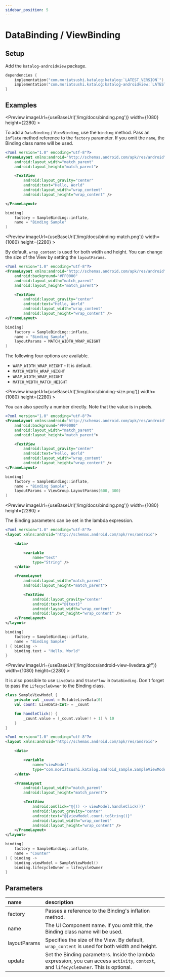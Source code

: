 ```yaml
---
sidebar_position: 5
---
```



# DataBinding / ViewBinding

## Setup
Add the `katalog-androidview` package.

```kotlin
dependencies {
    implementation("com.moriatsushi.katalog:katalog:`LATEST_VERSION`")
    implementation("com.moriatsushi.katalog:katalog-androidview:`LATEST_VERSION`")
}
```

## Examples
<Preview
    imageUrl={useBaseUrl('/img/docs/binding.png')}
    width={1080}
    height={2280} >

To add a `DataBinding` / `ViewBinding`, use the `binding` method.
Pass an `inflate` method reference to the `factory` parameter.
If you omit the `name`, the Binding class name will be used.

```xml title="res/layout/sample.xml"
<?xml version="1.0" encoding="utf-8"?>
<FrameLayout xmlns:android="http://schemas.android.com/apk/res/android"
    android:layout_width="match_parent"
    android:layout_height="match_parent">

    <TextView
        android:layout_gravity="center"
        android:text="Hello, World"
        android:layout_width="wrap_content"
        android:layout_height="wrap_content" />

</FrameLayout>
```

```kotlin
binding(
    factory = SampleBinding::inflate,
    name = "Binding Sample"
)
```

</Preview>

<Preview
    imageUrl={useBaseUrl('/img/docs/binding-match.png')}
    width={1080}
    height={2280} >


By default, `wrap_content` is used for both width and height.
You can change the size of the View by setting the `layoutParams`.

```xml title="res/layout/sample.xml"
<?xml version="1.0" encoding="utf-8"?>
<FrameLayout xmlns:android="http://schemas.android.com/apk/res/android"
    android:background="#FF0000"
    android:layout_width="match_parent"
    android:layout_height="match_parent">

    <TextView
        android:layout_gravity="center"
        android:text="Hello, World"
        android:layout_width="wrap_content"
        android:layout_height="wrap_content" />
</FrameLayout>
```
```kotlin
binding(
    factory = SampleBinding::inflate,
    name = "Binding Sample",
    layoutParams = MATCH_WIDTH_WRAP_HEIGHT
)
```

The following four options are available.
* `WARP_WIDTH_WRAP_HEIGHT` - It is default.
* `MATCH_WIDTH_WRAP_HEIGHT`
* `WRAP_WIDTH_WRAP_HEIGHT`
* `MATCH_WIDTH_MATCH_HEIGHT`

</Preview>

<Preview
    imageUrl={useBaseUrl('/img/docs/binding-size.png')}
    width={1080}
    height={2280} >

You can also specify a number directly.
Note that the value is in pixels.

```xml title="res/layout/sample.xml"
<?xml version="1.0" encoding="utf-8"?>
<FrameLayout xmlns:android="http://schemas.android.com/apk/res/android"
    android:background="#FF0000"
    android:layout_width="match_parent"
    android:layout_height="match_parent">

    <TextView
        android:layout_gravity="center"
        android:text="Hello, World"
        android:layout_width="wrap_content"
        android:layout_height="wrap_content" />
</FrameLayout>
```
```kotlin
binding(
    factory = SampleBinding::inflate,
    name = "Binding Sample",
    layoutParams = ViewGroup.LayoutParams(600, 300)
)
```

</Preview>

<Preview
    imageUrl={useBaseUrl('/img/docs/binding.png')}
    width={1080}
    height={2280} >

The Binding parameters can be set in the lambda expression.

```xml title="res/layout/sample.xml"
<?xml version="1.0" encoding="utf-8"?>
<layout xmlns:android="http://schemas.android.com/apk/res/android">

    <data>

        <variable
            name="text"
            type="String" />
    </data>

    <FrameLayout
        android:layout_width="match_parent"
        android:layout_height="match_parent">

        <TextView
            android:layout_gravity="center"
            android:text="@{text}"
            android:layout_width="wrap_content"
            android:layout_height="wrap_content" />
    </FrameLayout>
</layout>
```
```kotlin
binding(
    factory = SampleBinding::inflate,
    name = "Binding Sample"
) { binding ->
    binding.text = "Hello, World"
}
```

</Preview>

<Preview
    imageUrl={useBaseUrl('/img/docs/android-view-livedata.gif')}
    width={1080}
    height={2280} >

It is also possible to use `LiveData` and `StateFlow` in `DataBinding`.
Don't forget to pass the `LifecycleOwner` to the Binding class.

```kotlin title="SampleViewModel.kt"
class SampleViewModel {
    private val _count = MutableLiveData(0)
    val count: LiveData<Int> = _count

    fun handleClick() {
        _count.value = (_count.value!! + 1) % 10
    }
}
```
```xml title="res/layout/sample.xml"
<?xml version="1.0" encoding="utf-8"?>
<layout xmlns:android="http://schemas.android.com/apk/res/android">

    <data>

        <variable
            name="viewModel"
            type="com.moriatsushi.katalog.android_sample.SampleViewModel" />
    </data>

    <FrameLayout
        android:layout_width="match_parent"
        android:layout_height="match_parent">

        <TextView
            android:onClick="@{() -> viewModel.handleClick()}"
            android:layout_gravity="center"
            android:text="@{viewModel.count.toString()}"
            android:layout_width="wrap_content"
            android:layout_height="wrap_content" />
    </FrameLayout>
</layout>
```
```kotlin
binding(
    factory = SampleBinding::inflate,
    name = "Counter"
) { binding ->
    binding.viewModel = SampleViewModel()
    binding.lifecycleOwner = lifecycleOwner
}
```

</Preview>

## Parameters

name|description
:--|:--
factory|Passes a reference to the Binding's inflation method.
name|The UI Component name. If you omit this, the Binding class name will be used.
layoutParams|Specifies the size of the View. By default, `wrap_content` is used for both width and height.
update|Set the Binding parameters. Inside the lambda expression, you can access `activity`, `context`, and `lifecycleOwner`. This is optional.
